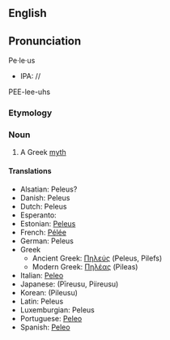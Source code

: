 {{Wikipedia}}
==English==
==Pronunciation==
Pe·le·us
*IPA: //
PEE-lee-uhs

=== Etymology ===

=== Noun ===
#A Greek [[myth]]

==== Translations ====
*Alsatian: Peleus?
*Danish: Peleus
*Dutch: Peleus
*Esperanto: [[]]
*Estonian: [[Peleus]]
*French: [[Pélée]]
*German: Peleus
*Greek
**Ancient Greek: [[Πηλεύς]] (Peleus, Pilefs)
**Modern Greek: [[Πηλέας]] (Pileas)
*Italian: [[Peleo]]
*Japanese: [[]] (P&#299;reusu, Piireusu)
*Korean: [[]] (Pileusu)
*Latin: Peleus
*Luxemburgian: Peleus
*Portuguese: [[Peleo]]
*Spanish: [[Peleo]]

<!--{{Wikipedia}}-->